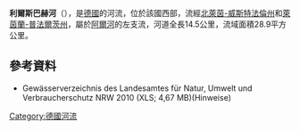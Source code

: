 {{Multiple issues|
{{Onesource|time=2020-08-05T00:42:41+00:00}}
{{No footnotes|time=2020-08-07T04:02:30+00:00}}
}}
{{Coord|50.459412|N|6.94681|E|display=title}}

'''利爾斯巴赫河'''（{{lang-de|Liersbach}}），是[[德國|德國]]的河流，位於該國西部，流經[[北萊茵-威斯特法倫州|北萊茵-威斯特法倫州]]和[[萊茵蘭-普法爾茨州|萊茵蘭-普法爾茨州]]，屬於[[阿爾河|阿爾河]]的左支流，河道全長14.5公里，流域面積28.9平方公里。

==參考資料==
* Gewässerverzeichnis des Landesamtes für Natur, Umwelt und Verbraucherschutz NRW 2010 (XLS; 4,67 MB)(Hinweise)

{{Germany-geo-stub}}
[[Category:德國河流|Category:德國河流]]